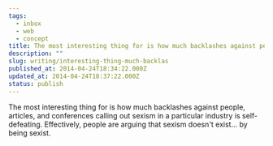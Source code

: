 ```yaml
---
tags:
  - inbox
  - web
  - concept
title: The most interesting thing for is how much backlashes against people, articles, and conferences calling out sexism in a particul
description: ""
slug: writing/interesting-thing-much-backlas
published_at: 2014-04-24T18:34:22.000Z
updated_at: 2014-04-24T18:37:22.000Z
status: publish
---
```

The most interesting thing for is how much backlashes against people, articles, and conferences calling out sexism in a particular industry is self-defeating. Effectively, people are arguing that sexism doesn't exist... by being sexist.
